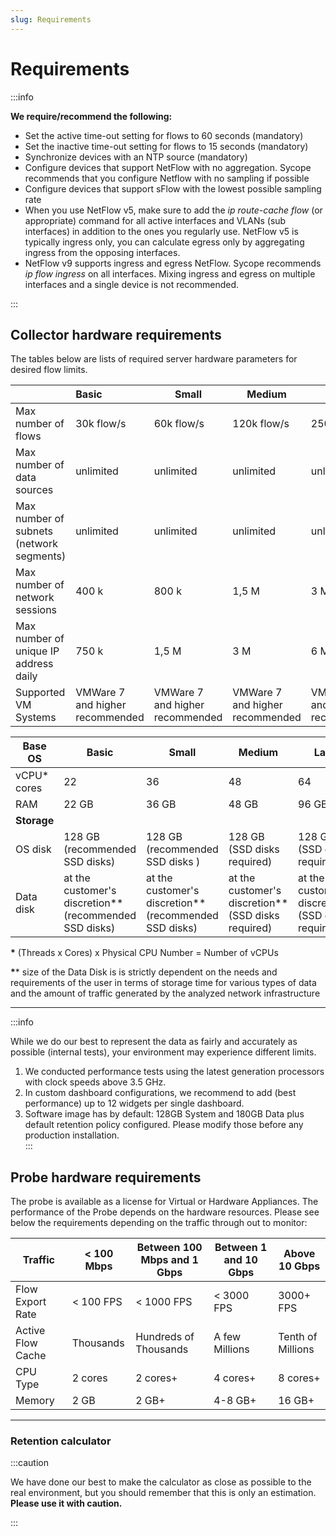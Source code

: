 ```yaml
---
slug: Requirements
---
```


# Requirements

:::info

**We require/recommend the following:**

- Set the active time-out setting for flows to 60 seconds (mandatory)
- Set the inactive time-out setting for flows to 15 seconds (mandatory)
- Synchronize devices with an NTP source (mandatory)
- Configure devices that support NetFlow with no aggregation. Sycope recommends that you configure Netflow with no sampling if possible
- Configure devices that support sFlow with the lowest possible sampling rate
- When you use NetFlow v5, make sure to add the *ip route-cache flow* (or appropriate) command for all active interfaces and VLANs (sub interfaces) in addition to the ones you regularly use. NetFlow v5 is typically ingress only, you can calculate egress only by aggregating ingress from the opposing interfaces.
- NetFlow v9 supports ingress and egress NetFlow. Sycope recommends *ip flow ingress* on all interfaces. Mixing ingress and egress on multiple interfaces and a single device is not recommended.

:::



## Collector hardware requirements

The tables below are lists of required server hardware parameters for desired flow limits.



|                             | Basic                           | Small                           | Medium                          | Large                           |
| --------------------------- | :------------------------------ | ------------------------------- | ------------------------------- | ------------------------------- |
| Max number of flows         | 30k flow/s                      | 60k flow/s                      | 120k flow/s                     | 250k flow/s                     |
| Max number of data  sources | unlimited                       | unlimited                       | unlimited                       | unlimited                       |
| Max number of subnets (network segments) | unlimited                       | unlimited                       | unlimited                       | unlimited                       |
| Max number of network sessions | 400 k                       | 800 k                       | 1,5 M                       | 3 M                       |
| Max number of unique IP address daily | 750 k                       | 1,5 M                       | 3 M                       | 6 M                       |
| Supported VM Systems        | VMWare 7 and higher recommended | VMWare 7 and higher recommended | VMWare 7 and higher recommended | VMWare 7 and higher recommended |



| Base OS     | Basic                                                  | Small                                                  | Medium                                              | Large                                               |
| ----------- | ------------------------------------------------------ | ------------------------------------------------------ | --------------------------------------------------- | --------------------------------------------------- |
| vCPU* cores | 22                                                     | 36                                                     | 48                                                  | 64                                                  |
| RAM         | 22 GB                                                  | 36 GB                                                  | 48 GB                                               | 96 GB                                               |
| **Storage** |                                                        |                                                        |                                                     |                                                     |
| OS disk     | 128 GB (recommended SSD disks)                         | 128 GB (recommended SSD disks )                        | 128 GB (SSD disks required)                         | 128 GB (SSD disks required)                         |
| Data disk   | at the customer's discretion** (recommended SSD disks) | at the customer's discretion** (recommended SSD disks) | at the customer's discretion** (SSD disks required) | at the customer's discretion** (SSD disks required) |

**\*** (Threads x Cores) x Physical CPU Number = Number of vCPUs

**\**** size of the Data Disk is is strictly dependent on the needs and requirements of the user in terms of storage time for various types of data and the amount of traffic generated by the analyzed network infrastructure

---

:::info


While we do our best to represent the data as fairly and accurately as possible (internal tests), your environment may experience different limits.

1. We conducted performance tests using the latest generation processors with clock speeds above 3.5 GHz.
2. In custom dashboard configurations, we recommend to add (best performance) up to 12 widgets per single dashboard.
3. Software image has by default: 128GB System and 180GB Data plus default retention policy configured. Please modify those before any production installation. 					
:::

## Probe hardware requirements 

The probe is available as a license for Virtual or Hardware Appliances. The performance of the Probe depends on the hardware resources. Please see below the requirements depending on the traffic through out to monitor: 

| Traffic           | < 100 Mbps | Between 100 Mbps and 1 Gbps | Between 1 and 10 Gbps | Above 10 Gbps     |
| ----------------- | ---------- | --------------------------- | --------------------- | ----------------- |
| Flow Export Rate  | < 100 FPS  | < 1000 FPS                  | < 3000 FPS            | 3000+ FPS         |
| Active Flow Cache | Thousands  | Hundreds of Thousands       | A few Millions        | Tenth of Millions |
| CPU Type          | 2 cores    | 2 cores+                    | 4 cores+              | 8 cores+          |
| Memory            | 2 GB       | 2 GB+                       | 4-8 GB+               | 16 GB+            |



---

### Retention calculator

:::caution

We have done our best to make the calculator as close as possible to the real environment, but you should remember that this is only an estimation. **Please use it with caution.**

:::






<Calculator />